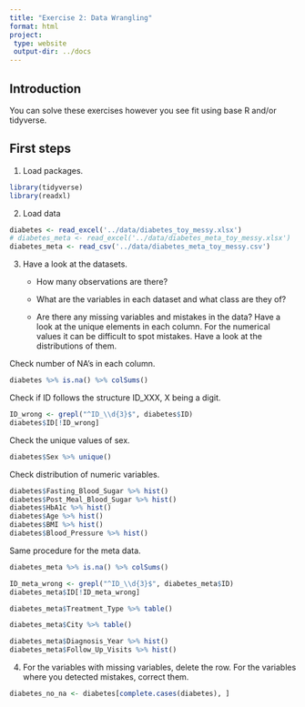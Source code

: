 ```yaml
---
title: "Exercise 2: Data Wrangling"
format: html
project:
 type: website
 output-dir: ../docs
---
```


## Introduction

You can solve these exercises however you see fit using base R and/or tidyverse.

## First steps

1.  Load packages.

```r
library(tidyverse)
library(readxl)
```

2.  Load data

```r
diabetes <- read_excel('../data/diabetes_toy_messy.xlsx')
# diabetes_meta <- read_excel('../data/diabetes_meta_toy_messy.xlsx')
diabetes_meta <- read_csv('../data/diabetes_meta_toy_messy.csv')
```

3.  Have a look at the datasets.
    -   How many observations are there?

    -   What are the variables in each dataset and what class are they of?

    -   Are there any missing variables and mistakes in the data? Have a look at the unique elements in each column. For the numerical values it can be difficult to spot mistakes. Have a look at the distributions of them.

Check number of NA's in each column.

```r
diabetes %>% is.na() %>% colSums()
```

Check if ID follows the structure ID_XXX, X being a digit.

```r
ID_wrong <- grepl("^ID_\\d{3}$", diabetes$ID)
diabetes$ID[!ID_wrong]
```

Check the unique values of sex.

```r
diabetes$Sex %>% unique()
```

Check distribution of numeric variables.

```r
diabetes$Fasting_Blood_Sugar %>% hist()
diabetes$Post_Meal_Blood_Sugar %>% hist()
diabetes$HbA1c %>% hist()
diabetes$Age %>% hist()
diabetes$BMI %>% hist()
diabetes$Blood_Pressure %>% hist()
```

Same procedure for the meta data.

```r
diabetes_meta %>% is.na() %>% colSums()
```

```r
ID_meta_wrong <- grepl("^ID_\\d{3}$", diabetes_meta$ID)
diabetes_meta$ID[!ID_meta_wrong]
```

```r
diabetes_meta$Treatment_Type %>% table()
```

```r
diabetes_meta$City %>% table()
```

```r
diabetes_meta$Diagnosis_Year %>% hist()
diabetes_meta$Follow_Up_Visits %>% hist()
```

4.  For the variables with missing variables, delete the row. For the variables where you detected mistakes, correct them.

```r
diabetes_no_na <- diabetes[complete.cases(diabetes), ]

```
